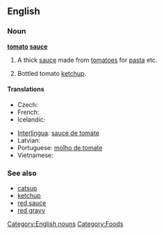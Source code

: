 ==English==

===Noun===
'''[[tomato]] [[sauce]]'''

# A thick [[sauce]] made from [[tomato]]es for [[pasta]] etc.
# {{context|British|Australia|NZ}} Bottled tomato [[ketchup]].

====Translations====
{{trans-top|pasta sauce}}
* Czech: {{t|cs|rajská omáčka|f}}
* French: {{t+|fr|sauce tomate|f}}
* Icelandic: {{t+|is|tómatsósa|f}}
{{trans-mid}}
* [[Interlingua]]: [[sauce de tomate]]
* Latvian: {{t-|lv|tomātu mērce|f|xs=Latvian}}
* Portuguese: [[molho de tomate]] {{m}}
* Vietnamese: {{t|vi|nước xốt cà chua}}
{{trans-bottom}}

===See also===
* [[catsup]]
* [[ketchup]]
* [[red sauce]]
* [[red gravy]]

[[Category:English nouns]]
[[Category:Foods]]
